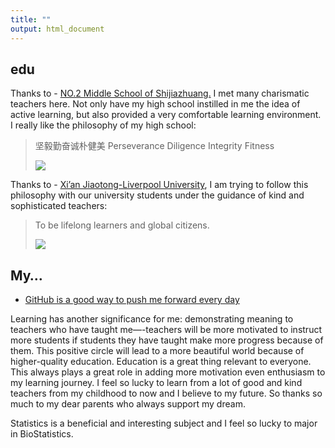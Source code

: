 ```yaml
---
title: ""
output: html_document
---
```


## edu

Thanks to - [NO.2 Middle School of Shijiazhuang.](https://www.sjzez.com/) I met many charismatic teachers here. Not only have my high school instilled in me the idea of active learning, but also provided a very comfortable learning environment. I really like the philosophy of my high school:

> 坚毅勤奋诚朴健美 Perseverance Diligence Integrity Fitness
>
> ![](images/clipboard-39742314.png)

Thanks to - [Xi'an Jiaotong-Liverpool University](https://www.xjtlu.edu.cn/), I am trying to follow this philosophy with our university students under the guidance of kind and sophisticated teachers:

> To be lifelong learners and global citizens.
>
> ![](images/clipboard-4071579033.png)

## My...

-   [GitHub is a good way to push me forward every day](https://github.com/yuuuulu)


Learning has another significance for me: demonstrating meaning to teachers who have taught me----teachers will be more motivated to instruct more students if students they have taught make more progress because of them. This positive circle will lead to a more beautiful world because of higher-quality education. Education is a great thing relevant to  everyone. This always plays a great role in adding more motivation even enthusiasm to my learning journey. I feel so lucky to learn from a lot of good and kind teachers from my childhood to now and I believe to my future. So thanks so much to my dear parents who always support my dream.


Statistics is a beneficial and interesting subject and I feel so lucky to major in BioStatistics.
